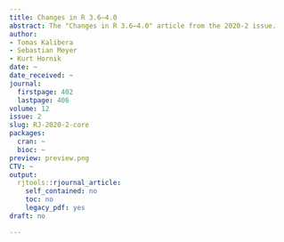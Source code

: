 ```yaml
---
title: Changes in R 3.6–4.0
abstract: The "Changes in R 3.6–4.0" article from the 2020-2 issue.
author:
- Tomas Kalibera
- Sebastian Meyer
- Kurt Hornik
date: ~
date_received: ~
journal:
  firstpage: 402
  lastpage: 406
volume: 12
issue: 2
slug: RJ-2020-2-core
packages:
  cran: ~
  bioc: ~
preview: preview.png
CTV: ~
output:
  rjtools::rjournal_article:
    self_contained: no
    toc: no
    legacy_pdf: yes
draft: no

---
```


